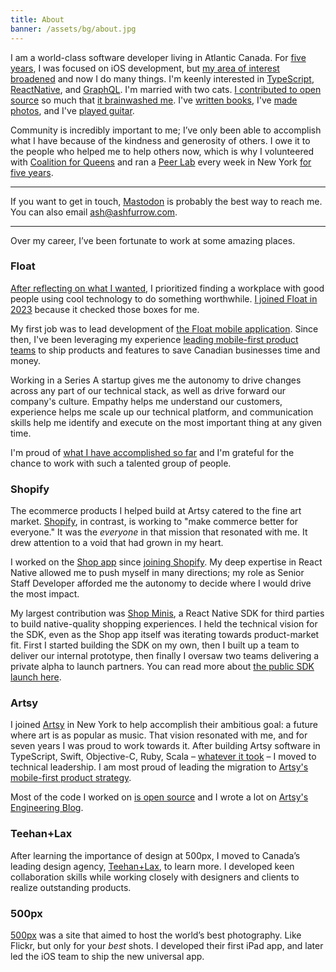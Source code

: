 ```yaml
---
title: About
banner: /assets/bg/about.jpg
---
```


I am a world-class software developer living in Atlantic Canada. For [five years](/blog/5-years-of-ios/), I was focused on iOS development, but [my area of interest broadened](/blog/5-more-years-of-building-software/) and now I do many things. I'm keenly interested in [TypeScript](/blog/javascript-is-good-actually/), [ReactNative](/blog/the-case-for-react-native/), and [GraphQL](/blog/the-spirit-of-moya/). I'm married with two cats. [I contributed to open source](https://github.com/ashfurrow) so much that [it brainwashed me](/blog/open-source-ideology/). I've [written books](/books), I've [made photos](https://photos.ashfurrow.com), and I've [played guitar](/blog/just-play/).

Community is incredibly important to me; I’ve only been able to accomplish what I have because of the kindness and generosity of others. I owe it to the people who helped me to help others now, which is why I volunteered with [Coalition for Queens](https://www.c4q.nyc) and ran a [Peer Lab](https://peerlab.community) every week in New York [for five years](/blog/5-years-of-peer-lab/).

---

If you want to get in touch, [Mastodon](https://tenforward.social/@ashfurrow) is probably the best way to reach me. You can also email [ash@ashfurrow.com](mailto:ash@ashfurrow.com).

---

Over my career, I’ve been fortunate to work at some amazing places.

### Float

[After reflecting on what I wanted](/blog/what-next/), I prioritized finding a workplace with good people using cool technology to do something worthwhile. [I joined Float in 2023](/blog/what-next/) because it checked those boxes for me.

My first job was to lead development of [the Float mobile application](https://floatcard.com/introducing-the-float-mobile-app/). Since then, I've been leveraging my experience [leading mobile-first product teams](https://artsy.github.io/blog/2020/09/29/becoming-mobile-first-at-artsy/) to ship products and features to save Canadian businesses time and money.

Working in a Series A startup gives me the autonomy to drive changes across any part of our technical stack, as well as drive forward our company's culture. Empathy helps me understand our customers, experience helps me scale up our technical platform, and communication skills help me identify and execute on the most important thing at any given time.

I'm proud of [what I have accomplished so far](/blog/one-year-at-float/) and I'm grateful for the chance to work with such a talented group of people.

### Shopify

The ecommerce products I helped build at Artsy catered to the fine art market. [Shopify](https://www.shopify.com), in contrast, is working to "make commerce better for everyone." It was the _everyone_ in that mission that resonated with me. It drew attention to a void that had grown in my heart.

I worked on the [Shop app](https://shop.app) since [joining Shopify](/blog/joining-shopify/). My deep expertise in React Native allowed me to push myself in many directions; my role as Senior Staff Developer afforded me the autonomy to decide where I would drive the most impact.

My largest contribution was [Shop Minis](https://shop.app/minis), a React Native SDK for third parties to build native-quality shopping experiences. I held the technical vision for the SDK, even as the Shop app itself was iterating towards product-market fit. First I started building the SDK on my own, then I built up a team to deliver our internal prototype, then finally I oversaw two teams delivering a private alpha to launch partners. You can read more about [the public SDK launch here](https://www.shopify.com/ca/editions/winter2023#shop-minis-sdk).

### Artsy

I joined [Artsy](https://www.artsy.net) in New York to help accomplish their ambitious goal: a future where art is as popular as music. That vision resonated with me, and for seven years I was proud to work towards it. After building Artsy software in TypeScript, Swift, Objective-C, Ruby, Scala – [whatever it took](/blog/perspective-of-the-polyglot/) – I moved to technical leadership. I am most proud of leading the migration to [Artsy's mobile-first product strategy](https://artsy.github.io/blog/2020/09/29/becoming-mobile-first-at-artsy/).

Most of the code I worked on [is open source](https://github.com/artsy) and I wrote a lot on [Artsy's Engineering Blog](http://artsy.github.io).

### Teehan+Lax

After learning the importance of design at 500px, I moved to Canada’s leading design agency, [Teehan+Lax](http://www.teehanlax.com), to learn more. I developed keen collaboration skills while working closely with designers and clients to realize outstanding products.

### 500px

[500px](https://500px.com/) was a site that aimed to host the world’s best photography. Like Flickr, but only for your _best_ shots. I developed their first iPad app, and later led the iOS team to ship the new universal app.
